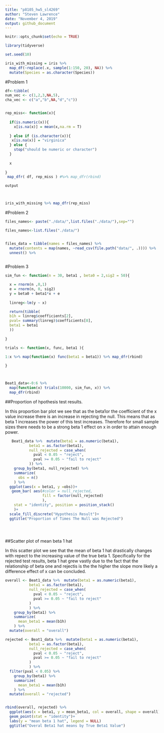 ```yaml
---
title: "p8105_hw5_sl4269"
author: "Steven Lawrence"
date: "November 4, 2019"
output: github_document
---
```


```r
knitr::opts_chunk$set(echo = TRUE)
```

```r
library(tidyverse)

set.seed(10)

iris_with_missing = iris %>% 
  map_df(~replace(.x, sample(1:150, 20), NA)) %>%
  mutate(Species = as.character(Species))


```
#Problem 1

```r

df<-tibble(
num_vec <- c(1,2,3,NA,5),
cha_vec <- c("a","b",NA,"d","c"))


rep_miss<- function(x){
  
  if(is.numeric(x)){
    x[is.na(x)] = mean(x,na.rm = T)
  
  } else if (is.character(x)){
   x[is.na(x)] = "virginica"
  } else {
    stop("should be numeric or character")
  }
  
  x
  
}
 map_dfr( df, rep_miss ) #%>% map_dfr(rbind)

output




```

```r
iris_with_missing %>% map_dfr(rep_miss)


```

#Problem 2

```r

files_names<- paste("./data/",list.files("./data/"),sep="")

files_names<-list.files("./data/")


files_data = tibble(names = files_names) %>% 
  mutate(contents = map(names, ~read_csv(file.path("data/", .)))) %>% 
  unnest() %>% 
  
```


#Problem 3

```r

sim_fun <- function(n = 30, beta1 , beta0 = 2,sig2 = 50){

  x = rnorm(n ,0,1)
  e = rnorm(n, 0, sig2)
  y = beta0 + beta1*x + e
  
  linreg<-lm(y ~ x)

  return(tibble(
  b1h = linreg$coefficients[2],
  pval= summary(linreg)$coefficients[8],
  beta1 = beta1
  ))
  
}

trials <- function(x, func, beta1 ){

1:x %>% map(function(x) func(beta1 = beta1)) %>% map_dfr(rbind) 
  
}



Beat1_data<-0:6 %>% 
  map(function(x) trials(10000, sim_fun, x)) %>% 
  map_dfr(rbind)

```

##Proportion of hpothesis test results.

In this proportion bar plot we see that as the beta1or the coefficient of the x value increase there is an increase in rejecting the null.  This means that as beta 1 increases the power of this test increases.  Therefore for small sample sizes there needs to be a strong beta 1 effect on x in order to attain enough power.

```r
   

   Beat1_data %>%  mutate(beta1 = as.numeric(beta1),
           beta1 = as.factor(beta1),
           null_rejected = case_when(
             pval < 0.05 ~ "reject",
             pval >= 0.05 ~ "fail to reject"
           )) %>% 
    group_by(beta1, null_rejected) %>% 
    summarize(
      obs = n()
    ) %>% 
  ggplot(aes(x = beta1, y =obs))+ 
   geom_bar( aes(#color = null_rejected, 
                 fill = factor(null_rejected)
                 ),
    stat = "identity", position = position_stack()
    )+
  scale_fill_discrete("Hypothesis Result")+
  ggtitle("Proportion of Times The Null was Rejected")

  



```

##Scatter plot of mean beta 1 hat

In this scatter plot we see that the mean of beta 1 hat drastically changes with repect to the increasing value of the true beta 1.  Specifically for the rejected test results, beta 1 hat grew vastly due to the fact that the relationship of beta one and rejectis is the the higher the slope more likely a difference effect of x can be concluded. 
```r
overall <- Beat1_data %>%  mutate(beta1 = as.numeric(beta1),
           beta1 = as.factor(beta1),
           null_rejected = case_when(
             pval < 0.05 ~ "reject",
             pval >= 0.05 ~ "fail to reject"
           )
           ) %>% 
    group_by(beta1) %>% 
    summarize(
      mean_beta1 = mean(b1h)
    ) %>% 
  mutate(overall = "overall")

rejected <- Beat1_data %>%  mutate(beta1 = as.numeric(beta1),
           beta1 = as.factor(beta1),
           null_rejected = case_when(
             pval < 0.05 ~ "reject",
             pval >= 0.05 ~ "fail to reject"
           )
           ) %>% 
  filter(pval < 0.05) %>% 
    group_by(beta1) %>%
    summarize(
      mean_beta1 = mean(b1h)
    ) %>% 
  mutate(overall = "rejected")


rbind(overall, rejected) %>% 
  ggplot(aes(x = beta1, y = mean_beta1, col = overall, shape = overall))+
  geom_point(stat = "identity")+
  labs(y = "mean beta 1 hat", legend = NULL)
  ggtitle("Overal Beta1 hat means by True Beta1 Value")
  

```


